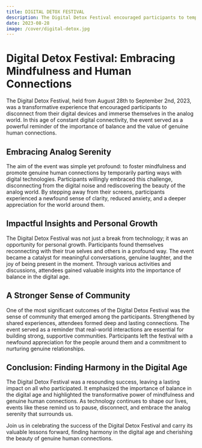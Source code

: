 ```yaml
---
title: DIGITAL DETOX FESTIVAL
description: The Digital Detox Festival encouraged participants to temporarily part ways with their phones and digital technologies, fostering mindfulness and genuine human connections. Participants discovered the beauty of the analog world, leading to personal growth, reduced anxiety, and a deeper appreciation for real-world interactions.
date: 2023-08-28
image: /cover/digital-detox.jpg
---
```


# Digital Detox Festival: Embracing Mindfulness and Human Connections

The Digital Detox Festival, held from August 28th to September 2nd, 2023, was a transformative experience that encouraged participants to disconnect from their digital devices and immerse themselves in the analog world. In this age of constant digital connectivity, the event served as a powerful reminder of the importance of balance and the value of genuine human connections.

## Embracing Analog Serenity

The aim of the event was simple yet profound: to foster mindfulness and promote genuine human connections by temporarily parting ways with digital technologies. Participants willingly embraced this challenge, disconnecting from the digital noise and rediscovering the beauty of the analog world. By stepping away from their screens, participants experienced a newfound sense of clarity, reduced anxiety, and a deeper appreciation for the world around them.

## Impactful Insights and Personal Growth

The Digital Detox Festival was not just a break from technology; it was an opportunity for personal growth. Participants found themselves reconnecting with their true selves and others in a profound way. The event became a catalyst for meaningful conversations, genuine laughter, and the joy of being present in the moment. Through various activities and discussions, attendees gained valuable insights into the importance of balance in the digital age.

## A Stronger Sense of Community

One of the most significant outcomes of the Digital Detox Festival was the sense of community that emerged among the participants. Strengthened by shared experiences, attendees formed deep and lasting connections. The event served as a reminder that real-world interactions are essential for building strong, supportive communities. Participants left the festival with a newfound appreciation for the people around them and a commitment to nurturing genuine relationships.

## Conclusion: Finding Harmony in the Digital Age

The Digital Detox Festival was a resounding success, leaving a lasting impact on all who participated. It emphasized the importance of balance in the digital age and highlighted the transformative power of mindfulness and genuine human connections. As technology continues to shape our lives, events like these remind us to pause, disconnect, and embrace the analog serenity that surrounds us.

Join us in celebrating the success of the Digital Detox Festival and carry its valuable lessons forward, finding harmony in the digital age and cherishing the beauty of genuine human connections.
